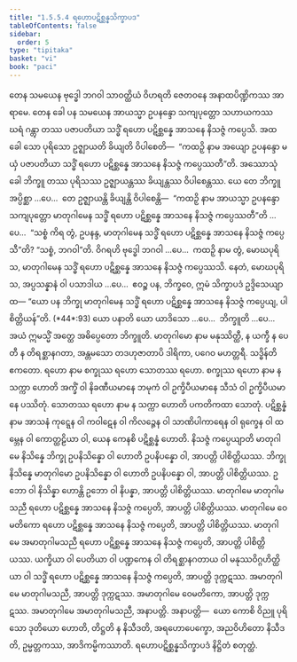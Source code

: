 ```yaml
---
title: "1.5.5.4 ရဟောပဋိစ္ဆန္နသိက္ခာပဒ"
tableOfContents: false
sidebar:
  order: 5
type: "tipitaka"
basket: "vi"
book: "paci"
---
```



<DynamicBreadcrumb />

<Division number="284" book="paci">

<Paragraph number="906" book="paci">
တေန သမယေန ဗုဒ္ဓေါ ဘဂဝါ သာဝတ္ထိယံ ဝိဟရတိ ဇေတဝနေ အနာထပိဏ္ဍိကဿ အာရာမေ. တေန ခေါ ပန သမယေန အာယသ္မာ ဥပနန္ဒော သကျပုတ္တော သဟာယကဿ ဃရံ ဂန္တွာ တဿ ပဇာပတိယာ သဒ္ဓိံ ရဟော ပဋိစ္ဆန္နေ အာသနေ နိသဇ္ဇံ ကပ္ပေသိ. အထ ခေါ သော ပုရိသော ဥဇ္ဈာယတိ ခိယျတိ ဝိပါစေတိ—  “ကထဉှိ နာမ အယျော ဥပနန္ဒော မယှံ ပဇာပတိယာ သဒ္ဓိံ ရဟော ပဋိစ္ဆန္နေ အာသနေ နိသဇ္ဇံ ကပ္ပေဿတီ”တိ.
</Paragraph>

<Paragraph number="907" book="paci">
အဿောသုံ ခေါ ဘိက္ခူ တဿ ပုရိသဿ ဥဇ္ဈာယန္တဿ ခိယျန္တဿ ဝိပါစေန္တဿ. ယေ တေ ဘိက္ခူ အပ္ပိစ္ဆာ …ပေ…  တေ ဥဇ္ဈာယန္တိ ခိယျန္တိ ဝိပါစေန္တိ—  “ကထဉှိ နာမ အာယသ္မာ ဥပနန္ဒော သကျပုတ္တော မာတုဂါမေန သဒ္ဓိံ ရဟော ပဋိစ္ဆန္နေ အာသနေ နိသဇ္ဇံ ကပ္ပေဿတီ”တိ …ပေ…  “သစ္စံ ကိရ တွံ, ဥပနန္ဒ, မာတုဂါမေန သဒ္ဓိံ ရဟော ပဋိစ္ဆန္နေ အာသနေ နိသဇ္ဇံ ကပ္ပေသီ”တိ? “သစ္စံ, ဘဂဝါ”တိ. ဝိဂရဟိ ဗုဒ္ဓေါ ဘဂဝါ …ပေ…  ကထဉှိ နာမ တွံ, မောဃပုရိသ, မာတုဂါမေန သဒ္ဓိံ ရဟော ပဋိစ္ဆန္နေ အာသနေ နိသဇ္ဇံ ကပ္ပေဿသိ. နေတံ, မောဃပုရိသ, အပ္ပသန္နာနံ ဝါ ပသာဒါယ …ပေ…  ဧဝဉ္စ ပန, ဘိက္ခဝေ, ဣမံ သိက္ခာပဒံ ဥဒ္ဒိသေယျာထ—
</Paragraph>

</Division>
<Division number="285" book="paci">

<Paragraph number="908" book="paci">
<Emphasis>“ယော ပန ဘိက္ခု မာတုဂါမေန သဒ္ဓိံ ရဟော ပဋိစ္ဆန္နေ အာသနေ နိသဇ္ဇံ ကပ္ပေယျ, ပါစိတ္တိယန်”</Emphasis>တိ. (*44*:<Emphasis>93</Emphasis>)
</Paragraph>

</Division>
<Division number="286" book="paci">

<Paragraph number="909" book="paci">
<Emphasis>ယော ပနာ</Emphasis>တိ ယော ယာဒိသော …ပေ…  <Emphasis>ဘိက္ခူ</Emphasis>တိ …ပေ…  အယံ ဣမသ္မိံ အတ္ထေ အဓိပ္ပေတော ဘိက္ခူတိ.
</Paragraph>

<Paragraph number="910" book="paci">
<Emphasis>မာတုဂါမော</Emphasis> နာမ မနုဿိတ္ထီ, န ယက္ခီ န ပေတီ န တိရစ္ဆာနဂတာ, အန္တမသော တဒဟုဇာတာပိ ဒါရိကာ, ပဂေဝ မဟတ္တရီ.
</Paragraph>

<Paragraph number="911" book="paci">
<Emphasis>သဒ္ဓိန်</Emphasis>တိ ဧကတော.
</Paragraph>

<Paragraph number="912" book="paci">
<Emphasis>ရဟော</Emphasis> နာမ စက္ခုဿ ရဟော သောတဿ ရဟော. စက္ခုဿ ရဟော နာမ န သက္ကာ ဟောတိ အက္ခိံ ဝါ နိခဏီယမာနေ ဘမုကံ ဝါ ဥက္ခိပီယမာနေ သီသံ ဝါ ဥက္ခိပီယမာနေ ပဿိတုံ. သောတဿ ရဟော နာမ န သက္ကာ ဟောတိ ပကတိကထာ သောတုံ.
</Paragraph>

<Paragraph number="913" book="paci">
<Emphasis>ပဋိစ္ဆန္နံ</Emphasis> နာမ အာသနံ ကုဋ္ဋေန ဝါ ကဝါဋေန ဝါ ကိလဉ္ဇေန ဝါ သာဏိပါကာရေန ဝါ ရုက္ခေန ဝါ ထမ္ဘေန ဝါ ကောတ္ထဠိယာ ဝါ, ယေန ကေနစိ ပဋိစ္ဆန္နံ ဟောတိ.
</Paragraph>

<Paragraph number="914" book="paci">
<Emphasis>နိသဇ္ဇံ ကပ္ပေယျာ</Emphasis>တိ မာတုဂါမေ နိသိန္နေ ဘိက္ခု ဥပနိသိန္နော ဝါ ဟောတိ ဥပနိပန္နော ဝါ, အာပတ္တိ ပါစိတ္တိယဿ. ဘိက္ခု နိသိန္နေ မာတုဂါမော ဥပနိသိန္နော ဝါ ဟောတိ ဥပနိပန္နော ဝါ, အာပတ္တိ ပါစိတ္တိယဿ. ဥဘော ဝါ နိသိန္နာ ဟောန္တိ ဥဘော ဝါ နိပန္နာ, အာပတ္တိ ပါစိတ္တိယဿ.
</Paragraph>

</Division>
<Division number="287" book="paci">

<Paragraph number="915" book="paci">
မာတုဂါမေ မာတုဂါမသညီ ရဟော ပဋိစ္ဆန္နေ အာသနေ နိသဇ္ဇံ ကပ္ပေတိ, အာပတ္တိ ပါစိတ္တိယဿ. မာတုဂါမေ ဝေမတိကော ရဟော ပဋိစ္ဆန္နေ အာသနေ နိသဇ္ဇံ ကပ္ပေတိ, အာပတ္တိ ပါစိတ္တိယဿ. မာတုဂါမေ အမာတုဂါမသညီ ရဟော ပဋိစ္ဆန္နေ အာသနေ နိသဇ္ဇံ ကပ္ပေတိ, အာပတ္တိ ပါစိတ္တိယဿ.
</Paragraph>

<Paragraph number="916" book="paci">
ယက္ခိယာ ဝါ ပေတိယာ ဝါ ပဏ္ဍကေန ဝါ တိရစ္ဆာနဂတာယ ဝါ မနုဿဝိဂ္ဂဟိတ္ထိယာ ဝါ သဒ္ဓိံ ရဟော ပဋိစ္ဆန္နေ အာသနေ နိသဇ္ဇံ ကပ္ပေတိ, အာပတ္တိ ဒုက္ကဋဿ. အမာတုဂါမေ မာတုဂါမသညီ, အာပတ္တိ ဒုက္ကဋဿ. အမာတုဂါမေ ဝေမတိကော, အာပတ္တိ ဒုက္ကဋဿ. အမာတုဂါမေ အမာတုဂါမသညီ, အနာပတ္တိ.
</Paragraph>

</Division>
<Division number="288" book="paci">

<Paragraph number="917" book="paci">
အနာပတ္တိ—  ယော ကောစိ ဝိညူ ပုရိသော ဒုတိယော ဟောတိ, တိဋ္ဌတိ န နိသီဒတိ, အရဟောပေက္ခော, အညဝိဟိတော နိသီဒတိ, ဥမ္မတ္တကဿ, အာဒိကမ္မိကဿာတိ.

</Paragraph>
</Division>

<Paragraph number="918" type="center" book="paci">
ရဟောပဋိစ္ဆန္နသိက္ခာပဒံ နိဋ္ဌိတံ စတုတ္ထံ.
</Paragraph>